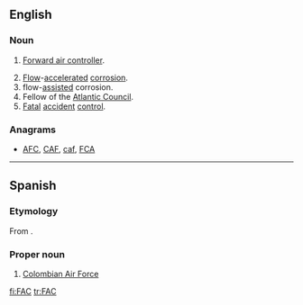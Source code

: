 {{also|fac}}
==English==

===Noun===
{{en-noun}}

# {{label|en|military|aviation}} [[forward air controller|Forward air controller]].
# [[flow|Flow]]-[[accelerated]] [[corrosion]].
# flow-[[assisted]] corrosion.
# Fellow of the [[Atlantic Council]].
# [[fatal|Fatal]] [[accident]] [[control]].

===Anagrams===
* [[AFC#English|AFC]], [[CAF#English|CAF]], [[caf#English|caf]], [[FCA#English|FCA]]

----

==Spanish==

===Etymology===
From {{m|es|[[fuerza|Fuerza]] [[aérea|Aérea]] [[colombiana|Colombiana]]}}.

===Proper noun===
{{head|es|proper noun|g=f}}

# [[w:Colombian Air Force|Colombian Air Force]]

[[fi:FAC]]
[[tr:FAC]]